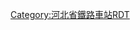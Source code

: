{{Routemap
| title = 保定东站
| inline = <includeonly>yes</includeonly>
| map = 
\\\CONTg\CONTg\\\~~[[京广高速铁路]][[上行线|上]]、[[下行线]][[北京西站]]方向
\\\STRg\STRf\\\
\\\STR\STR\\\
\\\STR\STR\\\
\\\STR!~STRc2\ABZg3\\\
\\\ABZg+1\STR!~STRc4\\\
\\LSTR\STR\STR\\\
\\STR\STR\STR\\\
\\STR\STR\STR\\\
\STRc2\ABZg3!~STRc2\ABZg3\ABZg2\STRc3\\
\STR+1\ABZg+1!~STRc4\STR!~STRc4\STR!~STRc1\ABZ4+2f\STRc3\
\ENDEe!~STRc2\ABZg3\STR\STR\STR!~STRc1\STR2+4\STRc3
STRc2\STR3+1\STR!~STRc4\STR\STR\STR\STRc1\STR+4
STR+1\STRc4\STR\STR\STR\STR\\STR
STR+BSl\BS\STR+BSr\STR\STR\STR+BSl\BS\STR+BSr
STR+BSl\BS\STR+BSr\STR\STR\STR+BSl\BS\STR+BSr
STR+BSl\BS\STR+BSr\STR\STR\STR+BSl\BS\STR+BSr
STR+BSl\BS\STR+BSr\STR\STR\STR+BSl\BS\STR+BSr
STR+BSl!~num1l\BS\STR+BSr\STR\STR\STR+BSl\BS\STR+BSr~~1站台
STR+BSl\BS\STR+BSr!~num2r\STR\STR\STR+BSl\BS\STR+BSr~~2站台
STR+BSl\BS\STR+BSr\STR\STR\STR+BSl\BS\STR+BSr
STR+BSl\BS\STR+BSr\STR\STR\STR+BSl\BS\STR+BSr
STR+BSl\BS\STR+BSr\STR\STR\STR+BSl!~num3l\BS\STR+BSr~~3站台
STR+BSl\BS\STR+BSr\STR\STR\STR+BSl\BS\STR+BSr!~num4r~~4站台
STR+BSl\BS\STR+BSr\STR\STR\STR+BSl\BS\STR+BSr
STR+BSl\BS\STR+BSr\STR\STR\STR+BSl\BS\STR+BSr
STR+BSl\BS\STR+BSr\STR\STR\STR+BSl\BS\STR+BSr
STR+BSl\BS\STR+BSr\STR\STR\STR+BSl\BS\STR+BSr
STR2\STRc3\STR\STR\STR\STR\STRc2\STR3
STRc1\STR2+4\STR!~STRc3\STR\STR\STR!~STRc2\STR3+1\STRc4
\STRc1\ABZ2+4g\STR!~STRc3\STR!~STRc2\ABZ3+1g\STRc4\
\\STRc1\ABZg+4\ABZg+1\STRc4\\
\\\STR\STR\\\
\\\STR\STR\\\
\\\STR\STR\\\
\\\ABZg2\STR!~STRc3\\\
\\\STR!~STRc1\ABZg+4\\\
\\\STR\STR\\\
\\\STR\STR\\\
\\\STRg\STRf\\\
\\\CONTf\CONTf\\\~~京广高速铁路上、下行线[[广州南站]]方向
|bottom={{navbar|保定东站RDT}}
}}<noinclude>

{{Rdt intro|[[保定东站]]}}

[[Category:河北省鐵路車站RDT]]

</noinclude>